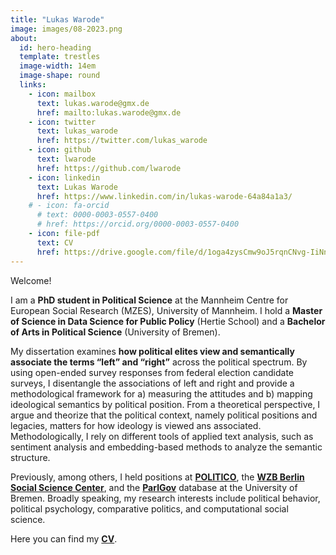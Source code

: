 ```yaml
---
title: "Lukas Warode"
image: images/08-2023.png
about:
  id: hero-heading
  template: trestles
  image-width: 14em
  image-shape: round
  links:
    - icon: mailbox
      text: lukas.warode@gmx.de
      href: mailto:lukas.warode@gmx.de
    - icon: twitter
      text: lukas_warode
      href: https://twitter.com/lukas_warode
    - icon: github
      text: lwarode
      href: https://github.com/lwarode
    - icon: linkedin
      text: Lukas Warode
      href: https://www.linkedin.com/in/lukas-warode-64a84a1a3/
    # - icon: fa-orcid
      # text: 0000-0003-0557-0400
      # href: https://orcid.org/0000-0003-0557-0400
    - icon: file-pdf
      text: CV
      href: https://drive.google.com/file/d/1oga4zysCmw9oJ5rqnCNvg-IiNnyTdWYz/view?usp=sharing
---
```


::: {#hero-heading}
Welcome!

I am a **PhD student in Political Science** at the Mannheim Centre for European Social Research (MZES), University of Mannheim. I hold a **Master of Science in Data Science for Public Policy** (Hertie School) and a **Bachelor of Arts in Political Science** (University of Bremen).

My dissertation examines **how political elites view and semantically associate the terms "left" and "right"** across the political spectrum. By using open-ended survey responses from federal election candidate surveys, I disentangle the associations of left and right and provide a methodological framework for a) measuring the attitudes and b) mapping ideological semantics by political position. From a theoretical perspective, I argue and theorize that the political context, namely political positions and legacies, matters for how ideology is viewed ans associated. Methodologically, I rely on different tools of applied text analysis, such as sentiment analysis and embedding-based methods to analyze the semantic structure.

Previously, among others, I held positions at [**POLITICO**](https://pollofpolls.eu), the [**WZB Berlin Social Science Center**](https://www.wzb.eu/en/research/dynamics-of-political-systems/transformations-of-democracy), and the [**ParlGov**](https://www.parlgov.org/) database at the University of Bremen. Broadly speaking, my research interests include political behavior, political psychology, comparative politics, and computational social science.

Here you can find my [**CV**](https://drive.google.com/file/d/1oga4zysCmw9oJ5rqnCNvg-IiNnyTdWYz/view?usp=sharing).

<!-- I'm mostly interested in **RWD (real-world data)**, such as hospital **Electronic Health Record** and large public health registry data. I develop [ggehr](https://andreaczhang.github.io/ggehr/), a ggplot2 extension to visualizing EHR data. -->

<!-- In 2020-2022, I worked as part of the COVID emergency response at the [Norwegian Institute of Public Health](https://www.fhi.no/en/). I helped develop the open source real-time analysis and public health surveillance system, **Sykdomspulsen** (now [CSIDS](https://www.csids.no)). I am co-leading [CAMIS](https://psiaims.github.io/CAMIS/) working group.  -->

<!-- As a part-time lecturer, I teach **statistics with R and Quarto** at Oslo Centre for Biostatistics and Epidemiology ([OCBE](https://www.med.uio.no/imb/english/research/centres/ocbe/)) and **R programming** at the [Carpentries workshops](https://www.ub.uio.no/english/libraries/dsc/carpentry-uio/) at UiO. -->

<!-- I enjoy cooking and spending time in the mountains. -->
:::
